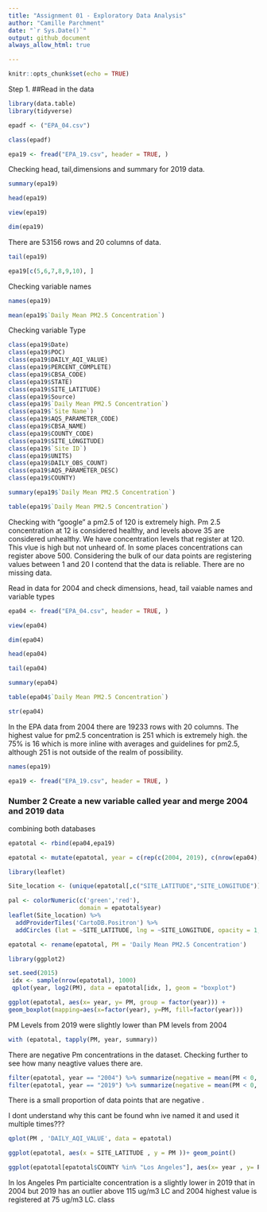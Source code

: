 ```yaml
---
title: "Assignment 01 - Exploratory Data Analysis"
author: "Camille Parchment"
date: "`r Sys.Date()`"
output: github_document
always_allow_html: true

---
```


```r
knitr::opts_chunk$set(echo = TRUE)
```

Step 1. 
##Read in the data 


```r
library(data.table)
library(tidyverse)
```
```r
epadf <- ("EPA_04.csv")
```

```r
class(epadf)
```
```r
epa19 <- fread("EPA_19.csv", header = TRUE, )
```
Checking head, tail,dimensions and summary for 2019 data. 

```r
summary(epa19)
```

```r
head(epa19)
```

```r
view(epa19)
```

```r
dim(epa19)

```
There are 53156 rows and 20 columns of data. 

```r
tail(epa19)
```
```r
epa19[c(5,6,7,8,9,10), ]
```
Checking variable names

```r
names(epa19)
```

```r
mean(epa19$`Daily Mean PM2.5 Concentration`)
```
Checking variable Type 

```r
class(epa19$Date)
class(epa19$POC)
class(epa19$DAILY_AQI_VALUE)
class(epa19$PERCENT_COMPLETE)
class(epa19$CBSA_CODE)
class(epa19$STATE)
class(epa19$SITE_LATITUDE)
class(epa19$Source)
class(epa19$`Daily Mean PM2.5 Concentration`)
class(epa19$`Site Name`)
class(epa19$AQS_PARAMETER_CODE)
class(epa19$CBSA_NAME)
class(epa19$COUNTY_CODE)
class(epa19$SITE_LONGITUDE)
class(epa19$`Site ID`)
class(epa19$UNITS)
class(epa19$DAILY_OBS_COUNT)
class(epa19$AQS_PARAMETER_DESC)
class(epa19$COUNTY)

```
```r
summary(epa19$`Daily Mean PM2.5 Concentration`)
```
 
```r
table(epa19$`Daily Mean PM2.5 Concentration`)
```
 Checking with "google" a pm2.5 of 120 is extremely high. Pm 2.5  concentration at 12 is considered healthy, and levels above 35 are considered unhealthy. We have concentration levels that register at 120. This vlue is high but not unheard of. In some places concentrations can register above 500. Considering the bulk of our data points are registering values between 1 and 20 I contend that the data is reliable. There are no missing data. 


Read in data for 2004 and check dimensions, head, tail vaiable names and variable types 
```r
epa04 <- fread("EPA_04.csv", header = TRUE, )
```
```r
view(epa04)
```
```r
dim(epa04)

```
```r
head(epa04)

```
```r
tail(epa04)

```
```r
summary(epa04)
```
```r
table(epa04$`Daily Mean PM2.5 Concentration`)
```

```r
str(epa04)
```
In the EPA data from 2004 there are 19233 rows with 20 columns. The highest value for pm2.5 concentration is 251 which is extremely high. the 75% is 16 which is more inline with averages and guidelines for pm2.5, although 251 is not outside of the realm of possibility. 
```r
names(epa19)
```
```r
epa19 <- fread("EPA_19.csv", header = TRUE, )
```
### Number 2 Create a new variable called year and merge 2004 and 2019 data  

combining both databases 
```r
epatotal <- rbind(epa04,epa19)

```

```r
epatotal <- mutate(epatotal, year = c(rep(c(2004, 2019), c(nrow(epa04), nrow(epa19)))))
```

```r
library(leaflet)
```
```r
Site_location <- (unique(epatotal[,c("SITE_LATITUDE","SITE_LONGITUDE")])) 
```

```r
pal <- colorNumeric(c('green','red'), 
                    domain = epatotal$year)
leaflet(Site_location) %>% 
  addProviderTiles('CartoDB.Positron') %>% 
  addCircles (lat = ~SITE_LATITUDE, lng = ~SITE_LONGITUDE, opacity = 1, fillOpacity = 1, radius = 400)
```

```r
epatotal <- rename(epatotal, PM = 'Daily Mean PM2.5 Concentration')
```

```r
library(ggplot2)
```

```r
set.seed(2015)
 idx <- sample(nrow(epatotal), 1000)
 qplot(year, log2(PM), data = epatotal[idx, ], geom = "boxplot")
```

```r
ggplot(epatotal, aes(x= year, y= PM, group = factor(year))) +
geom_boxplot(mapping=aes(x=factor(year), y=PM, fill=factor(year)))
```
PM Levels from 2019 were slightly lower than PM levels from 2004 


```r
with (epatotal, tapply(PM, year, summary))

```
There are negative Pm concentrations in the dataset. 
Checking further to see how many neagtive values there are. 
```r
filter(epatotal, year == "2004") %>% summarize(negative = mean(PM < 0, na.rm = TRUE))
filter(epatotal, year == "2019") %>% summarize(negative = mean(PM < 0, na.rm = TRUE))
```
There is a small proportion of data points that are negative . 


I dont understand why this cant be found whn ive named it and used it multiple times???

```r
qplot(PM , 'DAILY_AQI_VALUE', data = epatotal)
```
```r
ggplot(epatotal, aes(x = SITE_LATITUDE , y = PM ))+ geom_point() 
```
```r
ggplot(epatotal[epatotal$COUNTY %in% "Los Angeles"], aes(x= year , y= PM)) + geom_point()
```
In los Angeles Pm particialte concentration is a slightly lower in 2019 that in 2004 but 2019 has an outlier above 115 ug/m3 LC and 2004 highest value is registered at 75 ug/m3 LC. 
class





